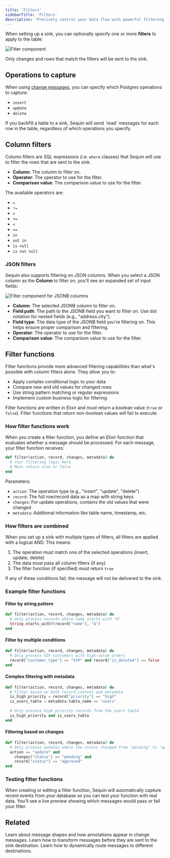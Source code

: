 ```yaml
---
title: 'Filters'
sidebarTitle: 'Filters'
description: 'Precisely control your data flow with powerful filtering options. Learn to filter by operation type, column values, and even nested JSON fields for efficient CDC processing.'
---
```


When setting up a sink, you can optionally specify one or more **filters** to apply to the table:

<Frame>
  <img style={{maxWidth: '600px'}} src="/images/reference/filter-component.png" alt="Filter component" />
</Frame>

Only changes and rows that match the filters will be sent to the sink.

## Operations to capture

When using [change messages](/reference/payloads#change-messages), you can specify which Postgres operations to capture:

- `insert`
- `update`
- `delete`

<Note>
  If you backfill a table to a sink, Sequin will send `read` messages for each row in the table, regardless of which operations you specify.
</Note>


## Column filters

Column filters are SQL expressions (i.e. `where` clauses) that Sequin will use to filter the rows that are sent to the sink.

- **Column**: The column to filter on.
- **Operator**: The operator to use for the filter.
- **Comparison value**: The comparison value to use for the filter.

The available operators are:

- `=`
- `!=`
- `>`
- `>=`
- `<`
- `<=`
- `in`
- `not in`
- `is null`
- `is not null`

### JSON filters

Sequin also supports filtering on JSON columns. When you select a JSON column as the **Column** to filter on, you'll see an expanded set of input fields:

<Frame>
  <img style={{maxWidth: '600px'}} src="/images/reference/filter-component-jsonb.png" alt="Filter component for JSONB columns" />
</Frame>

- **Column**: The selected JSONB column to filter on.
- **Field path**: The path to the JSONB field you want to filter on. Use dot notation for nested fields (e.g., "address.city").
- **Field type**: The data type of the JSONB field you're filtering on. This helps ensure proper comparison and filtering.
- **Operator**: The operator to use for the filter.
- **Comparison value**: The comparison value to use for the filter.

## Filter functions

Filter functions provide more advanced filtering capabilities than what's possible with column filters alone. They allow you to:

- Apply complex conditional logic to your data
- Compare new and old values for changed rows
- Use string pattern matching or regular expressions
- Implement custom business logic for filtering

Filter functions are written in Elixir and must return a boolean value (`true` or `false`). Filter functions that return non-boolean values will fail to execute.

### How filter functions work

When you create a filter function, you define an Elixir function that evaluates whether a message should be processed. For each message, your filter function receives:

```elixir
def filter(action, record, changes, metadata) do
  # Your filtering logic here
  # Must return true or false
end
```

Parameters:
- `action`: The operation type (e.g., "insert", "update", "delete")
- `record`: The full row/record data as a map with string keys
- `changes`: For update operations, contains the old values that were changed
- `metadata`: Additional information like table name, timestamp, etc.

### How filters are combined

When you set up a sink with multiple types of filters, all filters are applied with a logical AND. This means:

1. The operation must match one of the selected operations (insert, update, delete)
2. The data must pass all column filters (if any)
3. The filter function (if specified) must return `true`

If any of these conditions fail, the message will not be delivered to the sink.

### Example filter functions

#### Filter by string pattern

```elixir
def filter(action, record, changes, metadata) do
  # Only process records where name starts with "A"
  String.starts_with?(record["name"], "A")
end
```

#### Filter by multiple conditions

```elixir
def filter(action, record, changes, metadata) do
  # Only process VIP customers with high-value orders
  record["customer_type"] == "VIP" and record["is_deleted"] == false
end
```

#### Complex filtering with metadata

```elixir
def filter(action, record, changes, metadata) do
  # Filter based on both record content and metadata
  is_high_priority = record["priority"] == "high"
  is_users_table = metadata.table_name == "users"
  
  # Only process high priority records from the users table
  is_high_priority and is_users_table
end
```

#### Filtering based on changes

```elixir
def filter(action, record, changes, metadata) do
  # Only process updates where the status changed from "pending" to "approved"
  action == "update" and 
    changes["status"] == "pending" and 
    record["status"] == "approved"
end
```

### Testing filter functions

When creating or editing a filter function, Sequin will automatically capture recent events from your database so you can test your function with real data. You'll see a live preview showing which messages would pass or fail your filter.

## Related

<CardGroup>
  <Card title="Messages reference" icon="message-dots" href="/reference/payloads">
    Learn about message shapes and how annotations appear in change messages.
  </Card>
  <Card title="Transforms" icon="wand-magic-sparkles" href="/reference/transforms">
    Learn how to transform messages before they are sent to the sink destination.
  </Card>
  <Card title="Routing" icon="route" href="/reference/routing">
    Learn how to dynamically route messages to different destinations.
  </Card>
</CardGroup>
